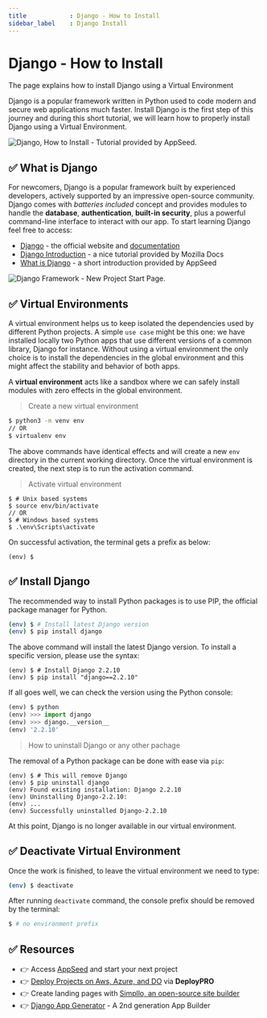 ```yaml
---
title            : Django - How to Install
sidebar_label    : Django Install
---
```


# Django - How to Install

<SubHeading>The page explains how to install Django using a Virtual Environment</SubHeading>

Django is a popular framework written in Python used to code modern and secure web applications much faster. 
Install Django is the first step of this journey and during this short tutorial, we will learn how to properly install Django using a Virtual Environment.

![Django, How to Install - Tutorial provided by AppSeed.](https://user-images.githubusercontent.com/51070104/268675023-54ea4ace-a8ad-442b-9b43-2ba12a6403ba.jpg)

## ✅ What is Django

For newcomers, Django is a popular framework built by experienced developers, actively supported by an impressive open-source community. Django comes with _batteries included_ concept and provides modules to handle the **database**, **authentication**, **built-in security**, plus a powerful command-line interface to interact with our app. To start learning Django feel free to access:

- [Django](https://www.djangoproject.com/) - the official website and [documentation](https://docs.djangoproject.com/)
- [Django Introduction](https://developer.mozilla.org/en-US/docs/Learn/Server-side/Django/Introduction) - a nice tutorial provided by Mozilla Docs
- [What is Django](../what-is/django.mdx) - a short introduction provided by AppSeed

![Django Framework - New Project Start Page.](../../../static/assets/django-framework-cover.jpg)

## ✅ Virtual Environments

A virtual environment helps us to keep isolated the dependencies used by different Python projects. A simple `use case` might be this one: we have installed locally two Python apps that use different versions of a common library, Django for instance. Without using a virtual environment the only choice is to install the dependencies in the global environment and this might affect the stability and behavior of both apps.

A **virtual environment** acts like a sandbox where we can safely install modules with zero effects in the global environment.

> Create a new virtual environment

```bash
$ python3 -m venv env
// OR
$ virtualenv env
```

The above commands have identical effects and will create a new `env` directory in the current working directory. Once the virtual environment is created, the next step is to run the activation command.

> Activate virtual environment

```
$ # Unix based systems
$ source env/bin/activate
// OR
$ # Windows based systems
$ .\env\Scripts\activate
```

 On successful activation, the terminal gets a prefix as below:

```
(env) $
```

## ✅ Install Django

The recommended way to install Python packages is to use PIP, the official package manager for Python.

```bash
(env) $ # Install latest Django version
(env) $ pip install django
```

The above command will install the latest Django version. To install a specific version, please use the syntax:

```
(env) $ # Install Django 2.2.10
(env) $ pip install "django==2.2.10"
```

If all goes well, we can check the version using the Python console:

```python
(env) $ python
(env) >>> import django
(env) >>> django.__version__
(env) '2.2.10'
```

> How to uninstall Django or any other pachage

The removal of a Python package can be done with ease via `pip`:

```
(env) $ # This will remove Django
(env) $ pip uninstall django
(env) Found existing installation: Django 2.2.10
(env) Uninstalling Django-2.2.10:
(env) ...
(env) Successfully uninstalled Django-2.2.10
```

At this point, Django is no longer available in our virtual environment.

## ✅ Deactivate Virtual Environment

Once the work is finished, to leave the virtual environment we need to type:

```bash
(env) $ deactivate
```

After running `deactivate` command, the console prefix should be removed by the terminal:

```bash
$ # no environment prefix
```

## ✅ Resources 

- 👉 Access [AppSeed](https://appseed.us/) and start your next project
- 👉 [Deploy Projects on Aws, Azure, and DO](https://www.docs.deploypro.dev/) via **DeployPRO**
- 👉 Create landing pages with [Simpllo, an open-source site builder](https://www.simpllo.com/)
- 👉 [Django App Generator](https://app-generator.dev/django/) - A 2nd generation App Builder
